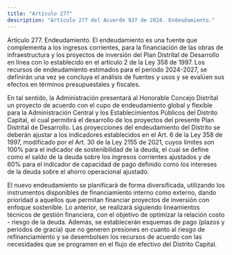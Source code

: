 ```yaml
---
title: "Artículo 277"
description: "Artículo 277 del Acuerdo 927 de 2024. Endeudamiento."
---
```


Artículo 277. Endeudamiento. El endeudamiento es una fuente que complementa a los ingresos corrientes, para la financiación de las obras de infraestructura y los proyectos de inversión del Plan Distrital de Desarrollo en línea con lo establecido en el artículo 2 de la Ley 358 de 1997. Los recursos de endeudamiento estimados para el período 2024-2027, se definirán una vez se concluya el análisis de fuentes y usos y se evalúen sus efectos en términos presupuestales y fiscales.
 
En tal sentido, la Administración presentará al Honorable Concejo Distrital un proyecto de acuerdo con el cupo de endeudamiento global y flexible para la Administración Central y los Establecimientos Públicos del Distrito Capital, el cual permitirá el desarrollo de los proyectos del presente Plan Distrital de Desarrollo. Las proyecciones del endeudamiento del Distrito se deberán ajustar a los indicadores establecidos en el Art. 6 de la Ley 358 de 1997, modificado por el Art. 30 de la Ley 2155 de 2021, cuyos límites son 100% para el indicador de sostenibilidad de la deuda, el cual se define como el saldo de la deuda sobre los ingresos corrientes ajustados y de 60% para el indicador de capacidad de pago definido como los intereses de la deuda sobre el ahorro operacional ajustado.
 
El nuevo endeudamiento se planificará de forma diversificada, utilizando los instrumentos disponibles de financiamiento interno como externo, dando prioridad a aquellos que permitan financiar proyectos de inversión con enfoque sostenible. Lo anterior, se realizará siguiendo lineamientos técnicos de gestión financiera, con el objetivo de optimizar la relación costo - riesgo de la deuda. Además, se establecerán esquemas de pago (plazos y períodos de gracia) que no generen presiones en cuanto al riesgo de refinanciamiento y se desembolsen los recursos de acuerdo con las necesidades que se programen en el flujo de efectivo del Distrito Capital.
